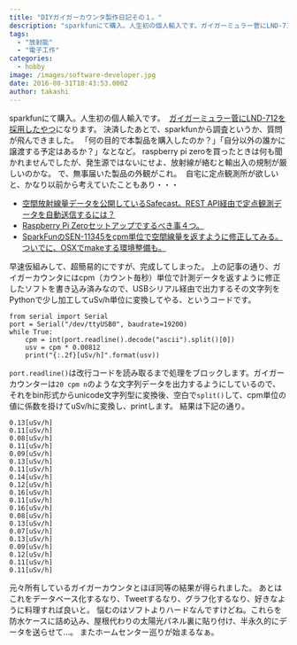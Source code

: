 ```yaml
---
title: "DIYガイガーカウンタ製作日記その１。"
description: "sparkfunにて購入。人生初の個人輸入です。ガイガーミュラー菅にLND-712を採用したやつになります。決済したあとで、sparkfunから調査というか、質..."
tags:
  - "放射能"
  - "電子工作"
categories:
  - hobby
image: /images/software-developer.jpg
date: 2016-08-31T18:43:53.000Z
author: takashi
---
```



sparkfunにて購入。人生初の個人輸入です。
<img src="https://farm9.staticflickr.com/8247/28738730384_357f5e3289_z_d.jpg" alt="" />
<a href="https://www.sparkfun.com/products/11345">ガイガーミュラー菅にLND-712を採用したやつ</a>になります。
決済したあとで、sparkfunから調査というか、質問が飛んできました。
「何の目的で本製品を購入したのか？」「自分以外の誰かに譲渡する予定はあるか？」なとなど。
raspberry pi zeroを買ったときは何も聞かれませんでしたが、発生源ではないにせよ、放射線が絡むと輸出入の規制が厳しいのかな。
で、無事届いた製品の外観がこれ。
<img src="https://farm9.staticflickr.com/8543/28738740434_20e0599ce1_z_d.jpg" alt="" />
自宅に定点観測所が欲しいと、かなり以前から考えていたこともあり・・・
<ul>
<li><a href="http://blog.rinka-blossom.com/rest-api-safecast/">空間放射線量データを公開しているSafecast。REST API経由で定点観測データを自動送信するには？</a></li>
<li><a href="http://blog.rinka-blossom.com/raspberry-pi-zero-initial-setup/">Raspberry Pi Zeroセットアップでするべき事４つ。</a></li>
<li><a href="http://blog.rinka-blossom.com/geiger-sen-11345/">SparkFunのSEN-11345をcpm単位で空間線量を返すように修正してみる。ついでに、OSXでmakeする環境整備も。</a></li>
</ul>
早速仮組みして、超簡易的にですが、完成してしまった。
上の記事の通り、ガイガーカウンタにはcpm（カウント毎秒）単位で計測データを返すように修正したソフトを書き込み済みなので、USBシリアル経由で出力するその文字列をPythonで少し加工してuSv/h単位に変換してやる、というコードです。
<pre><code class="python">from serial import Serial
port = Serial("/dev/ttyUSB0", baudrate=19200)
while True:
    cpm = int(port.readline().decode("ascii").split()[0])
    usv = cpm * 0.00812
    print("{:.2f}[uSv/h]".format(usv))
</code></pre>
<code>port.readline()</code>は改行コードを読み取るまで処理をブロックします。ガイガーカウンターは<code>20 cpm n</code>のような文字列データを出力するようにしているので、それをbin形式からunicode文字列型に変換後、空白で<code>split()</code>して、cpm単位の値に係数を掛けてuSv/hに変換し、printします。
結果は下記の通り。
<pre><code>0.13[uSv/h]
0.11[uSv/h]
0.08[uSv/h]
0.11[uSv/h]
0.09[uSv/h]
0.13[uSv/h]
0.11[uSv/h]
0.14[uSv/h]
0.12[uSv/h]
0.16[uSv/h]
0.11[uSv/h]
0.16[uSv/h]
0.08[uSv/h]
0.13[uSv/h]
0.07[uSv/h]
0.13[uSv/h]
0.09[uSv/h]
0.12[uSv/h]
0.11[uSv/h]
0.11[uSv/h]
</code></pre>
元々所有しているガイガーカウンタとほぼ同等の結果が得られました。
あとはこれをデータベース化するなり、Tweetするなり、グラフ化するなり、好きなように料理すれば良いと。
悩むのはソフトよりハードなんですけどね。これらを防水ケースに詰め込み、屋根代わりの太陽光パネル裏に貼り付け、半永久的にデータを送らせて…。
またホームセンター巡りが始まるなぁ。